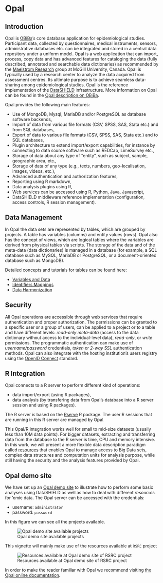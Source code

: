 # Opal {#opal}

## Introduction

Opal is [OBiBa](https://www.obiba.org/)’s core database application for epidemiological studies. Participant data, collected by questionnaires, medical instruments, sensors, administrative databases etc. can be integrated and stored in a central data repository under a uniform model. Opal is a web application that can import, process, copy data and has advanced features for cataloging the data (fully described, annotated and searchable data dictionaries) as recommended by the [Maelstrom Research](https://www.maelstrom-research.org) group at McGill University, Canada. Opal is typically used by a research center to analyze the data acquired from assessment centres. Its ultimate purpose is to achieve seamless data-sharing among epidemiological studies. Opal is the reference implementation of the [DataSHIELD](http://www.datashield.ac.uk/) infrastructure. More information on Opal can be found in the [Opal description on OBiBa](https://www.obiba.org/pages/products/opal/).

Opal provides the following main features:

* Use of MongoDB, Mysql, MariaDB and/or PostgreSQL as database software backends,
* Import of data from various file formats (CSV, SPSS, SAS, Stata etc.) and from SQL databases,
* Export of data to various file formats (CSV, SPSS, SAS, Stata etc.) and to SQL databases,
* Plugin architecture to extend import/export capabilities, for instance by connecting to data source software such as REDCap, LimeSurvey etc.,
* Storage of data about any type of "entity", such as subject, sample, geographic area, etc.,
* Storage of data of any type (e.g., texts, numbers, geo-localisation, images, videos, etc.),
* Advanced authentication and authorization features,
* Reporting using R markdown,
* Data analysis plugins using R,
* Web services can be accessed using R, Python, Java, Javascript,
* DataSHIELD middleware reference implementation (configuration, access controls, R session management).

## Data Management

In Opal the data sets are represented by tables, which are grouped by projects. A table has variables (columns) and entity values (rows). Opal also has the concept of views, which are logical tables where the variables are derived from physical tables via scripts. The storage of the data and of the meta-data (data dictionaries) is managed in a database (for example, a SQL database such as MySQL, MariaDB or PostgreSQL, or a document-oriented database such as MongoDB).

Detailed concepts and tutorials for tables can be found here:

- [Variables and Data](http://opaldoc.obiba.org/en/latest/variables-data.html)
- [Identifiers Mappings](http://opaldoc.obiba.org/en/latest/ids.html)
- [Data Harmonization](http://opaldoc.obiba.org/en/latest/data-harmonization.html)

## Security

All Opal operations are accessible through web services that require authentication and proper authorization. The permissions can be granted to a specific user or a group of users, can be applied to a project or to a table and have different levels: *read-only meta-data* (access to the data dictionary without access to the individual-level data), *read-only*, or *write* permissions. The programmatic authentication can make use of *username/password* credentials, *token* or *2-way SSL* authentication methods. Opal can also integrate with the hosting institution's users registry using the [OpenID Connect](https://openid.net/connect/) standard.

## R Integration

Opal connects to a R server to perform different kind of operations:

* data import/export (using R packages),
* data analysis (by transfering data from Opal's database into a R server session and using R packages).

The R server is based on the [Rserve](https://cran.r-project.org/package=Rserve) R package. The user R sessions that are running in this R server are managed by Opal.

This Opal/R integration works well for small to mid-size datasets (usually less than 10M data points). For bigger datasets, extracting and transferring data from the database to the R server is time, CPU and memory intensive. In this work, we will present a more flexible data description paradigm called [resources](#resources) that enables Opal to manage access to Big Data sets, complex data structures and computation units for analysis purpose, while still having the security and the analysis features provided by Opal.

## Opal demo site

We have set up an [Opal demo site](http://opal-demo.obiba.org/) to illustrate how to perform some basic analyses using DataSHIELD as well as how to deal with different *resources* for 'omic data. The Opal server can be accessed with the credentials:

- username: `administrator`
- password: `password`


In this figure we can see all the projects available. 

![Opal demo site available projects](fig/opal_projects.png)

This vignette will mainly make use of the resources available at `RSRC` project

![Resources available at Opal demo site of RSRC project](fig/resources_rsrc.png)

In order to make the reader familiar with Opal we recommend visiting [the Opal online documentation](http://opaldoc.obiba.org/).
